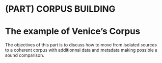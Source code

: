 # (PART) CORPUS BUILDING {-}

# The example of Venice's Corpus 

The objectives of this part is to discuss how to move from isolated sources to a coherent corpus with additionnal data and metadata making possible a sound comparison.  


